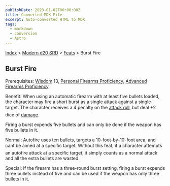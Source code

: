 ```yaml
---
publishDate: 2023-01-02T00:00:00Z
title: Converted MDX File
excerpt: Auto-converted HTML to MDX.
tags:
  - markdown
  - conversion
  - Astro
---
```






[Index](-index) > [Modern d20 SRD](modern-d20-srd-index) > [Feats](modern-d20-srd-feats-index) > Burst Fire




## Burst Fire


Prerequisites: [Wisdom](modern-d20-srd-basics-ability-scores) 13, [Personal
  Firearms Proficiency](modern-d20-srd-feats-personal-firearms-proficiency), [Advanced
  Firearms Proficiency](modern-d20-srd-feats-advanced-firearms-proficiency).


Benefit: When using an automatic firearm with at least five bullets loaded, the character may fire a short burst as a single attack against a single target. The character receives a 4 penalty on the [attack
  roll](modern-d20-srd-combat-attack-roll), but deal +2 dice of [damage](modern-d20-srd-combat-damage).


Firing a burst expends five bullets and can only be done if the weapon has five bullets in it.


Normal: Autofire uses ten bullets, targets a 10-foot-by-10-foot area, and cant be aimed at a specific target. Without this feat, if a character attempts an autofire attack at a specific target, it simply counts as a normal attack and all the extra bullets are wasted.


Special: If the firearm has a three-round burst setting, firing a burst expends three bullets instead of five and can be used if the weapon has only three bullets in it.




